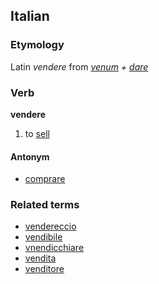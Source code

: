 ==Italian==
===Etymology===
Latin ''vendere'' from ''[[venum]] + [[dare]]''
===Verb===
'''vendere'''

# to [[sell]]

====Antonym====
*[[comprare]]

===Related terms===
*[[vendereccio]]
*[[vendibile]]
*[[vnendicchiare]]
*[[vendita]]
*[[venditore]]